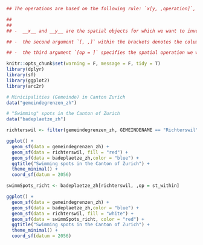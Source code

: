 
```r
## The operations are based on the following rule: `x[y, ,operation]`, where:

## 
## 
## -  __x__ and __y__ are the spatial objects for which we want to investigate if there is a spatial relationship (x is the target feature, while y is the source one)

## -  the second argument `[, ,]` within the brackets denotes the column number we want to retrieve from the spatial subsetting. In our example this argument was empty, which means we wanted to retrieve all rows for every __attribute column__.

## -  the third argument `[op = ]` specifies the spatial operation we want to perform. In the example above, the goal was to find out how many subset features of the target object _swimmSpots_ lie withing the source spatial object _richterswil_. For that reason we chose the function `st_within()`.


```

```r
knitr::opts_chunk$set(warning = F, message = F, tidy = T)
library(dplyr)
library(sf)
library(ggplot2)
library(arc2r)


```

```r

# Minicipalities (Gemeinde) in Canton Zurich
data("gemeindegrenzen_zh")

# "Swimming" spots in the Canton of Zurich
data("badeplaetze_zh")


```

```r
richterswil <- filter(gemeindegrenzen_zh, GEMEINDENAME == "Richterswil")

ggplot() + 
  geom_sf(data = gemeindegrenzen_zh) + 
  geom_sf(data = richterswil, fill = "red") +
  geom_sf(data = badeplaetze_zh,color = "blue") + 
  ggtitle("Swimming spots in the Canton of Zurich") + 
  theme_minimal() + 
  coord_sf(datum = 2056)


```

```r
swimmSpots_richt <- badeplaetze_zh[richterswil, ,op = st_within]


```

```r
ggplot() + 
  geom_sf(data = gemeindegrenzen_zh) + 
  geom_sf(data = badeplaetze_zh,color = "blue") +
  geom_sf(data = richterswil, fill = "white") + 
  geom_sf(data = swimmSpots_richt, color = "red") + 
  ggtitle("Swimming spots in the Canton of Zurich") + 
  theme_minimal() + 
  coord_sf(datum = 2056)
```

